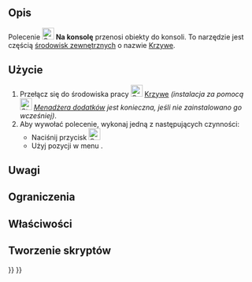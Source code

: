<languages/>

{{Docnav/pl
|[[Curves_PasteSVG/pl|Wklej obiekt SVG]]
|[[Curves_AdjacentFaces/pl|AdjacentFaces]]
|[[Curves_Workbench/pl|środowisko pracy Krzywe]]
|IconL=Curves_PasteSVG.svg
|IconR=Curves_AdjacentFaces.svg
|IconC=Curves_workbench_icon.svg
}}

{{GuiCommand/pl
|Name=Curves ToConsole
|Name/pl=Krzywe: Na konsolę
|MenuLocation=Misc. → Objects to Console
|Workbenches=[[Curves_Workbench/pl|Krzywe]]
}}

<span id="Description"></span>
==Opis==

Polecenie [[Image:Curves_ToConsole.svg|24px]] '''Na konsolę''' przenosi obiekty do konsoli. To narzędzie jest częścią [[External_workbenches/pl|środowisk zewnętrznych]] o nazwie [[Curves_Workbench/pl|Krzywe]].

<span id="Usage"></span>
==Użycie==

# Przełącz się do środowiska pracy [[Image:Curves_workbench_icon.svg|24px]] [[Curves_Workbench/pl|Krzywe]] ''(instalacja za pomocą [[Image:Std_AddonMgr.svg|24px]] [[Std_AddonMgr/pl|Menadżera dodatków]] jest konieczna, jeśli nie zainstalowano go wcześniej)''.
# Aby wywołać polecenie, wykonaj jedną z następujących czynności:
#* Naciśnij przycisk [[Image:Curves_ToConsole.svg|24px]]
#* Użyj pozycji w menu {{MenuCommand|Misc. → Objects to Console}}.


<span id="Notes"></span>
==Uwagi==


<span id="Limitations"></span>
==Ograniczenia==


<span id="Properties"></span>
==Właściwości==


<span id="Scripting"></span>
==Tworzenie skryptów==


{{Docnav/pl
|[[Curves_PasteSVG/pl|Wklej obiekt SVG]]
|[[Curves_AdjacentFaces/pl|AdjacentFaces]]
|[[Curves_Workbench/pl|środowisko pracy Krzywe]]
|IconL=Curves_PasteSVG.svg
|IconR=Curves_AdjacentFaces.svg
|IconC=Curves_workbench_icon.svg
}}

{{Curves Tools navi{{#translation:}}}}
{{Userdocnavi{{#translation:}}}}